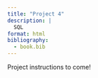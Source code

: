 ```yaml
---
title: "Project 4"
description: |
  SQL
format: html
bibliography: 
  - book.bib
---
```


Project instructions to come!

<!--

You will use SQL to query the [Wideband Acoustic Immittance (WAI) Database](https://www.science.smith.edu/wai-database/) hosted by Smith College.  WAI measurements are being developed as noninvasive auditory diagnostic tools for people of all ages, and the WAI Database hosts WAI ear measurements that have been published in peer-review articles.  The goal of the database is to "enable auditory researchers to share WAI measurements and combine analyses over multiple datasets."^[Thanks to Paul Roback at St. Olaf for sharing this project idea.]

You have two primary goals:

1) Duplicate <a href = "https://pmc.ncbi.nlm.nih.gov/articles/PMC7093226/" target = "_blank">Figure 1</a> from @voss2019.  You will need to query the WAI Database to build a dataset which you can pipe into `ggplot()` to recreate Figure 1 *as closely as possible* (might not be possible to reproduce exactly).

2) Find a single study (from the WAI database) where subjects of different sex, race, ethnicity, or age groups were enrolled, and produce plots of frequency vs. mean absorption by the group of interest.

You should be using `JOIN`s in both (1) and (2), do the `JOIN`ing in **SQL**, not in **R**.  Indeed, do as much of the work as possible using **SQL** functions!  Really only the `ggplot()` should be in done in **R**.


## Timeline

Mini-Project 4 must be submitted on Canvas (not Gradescope) by **11:59 PM on Tuesday November 26**.  You will add a tab to your Quarto webpage for Mini-Project 4 and submit the new page's URL. 


## Hints

- Parse the caption from Figure 1 carefully to determine how mean absorbances are calculated: "Mean absorbances for the 12 studies within the WAI database as of July 1, 2019. Noted in the legend are the peer-reviewed publications associated with the datasets, the number of individual ears, and the equipment used in the study. When multiple measurements were made on the same ear, the average from those measurements was used in the calculation across subjects for a given study. Some subjects have measurements on both a right and a left ear, and some subjects have measurements from only one ear; this figure includes every ear in the database and does not control for the effect of number of ears from each subject."
- filter for only the 12 studies shown in Figure 1 (and also for frequencies shown in Figure 1)
- study the patterns of frequencies.  It seems that most researchers used the same set of frequencies for each subject, ear, and session.
- note the scale of the x-axis
- the labels on the legend contains `AuthorsShortList`, `Year`, and `Instrument`, in addition to the number of unique ears (I think Werner's N may be incorrect?).  To get the number of unique ears, you might want something like this inside your `SELECT` query:  `COUNT(DISTINCT SubjectNumber, Ear) AS Unique_Ears`
- when creating the labels, you'll need to `GROUP BY Identifier, Instrument`.  That is, group by both the `Identifier` and the `Instrument`.  The `Instrument` will not perfectly match the labels in the plot.

Logistics:

- start by describing what you plan to do (3-4 sentences). end with a description of what you did (3-4 sentences).  That is, use words to guide the reader through your analysis.
- please include all your code used in the analysis.
- make sure that all graphs are well-labeled (including x and y axes, title of the graph, and accurate and succinct labels for color and fill).
- do not include superfluous error or warning messages.
- include a few sentences describing each of your plots or tables.  That is, tell the reader what they see when they look at the plot. Your narrative description should be in the text part of the qmd file, not as a comment in an R chunk.
- include the source of the data. 

## Starter Code

```r
#| eval: false
#| include: false

library(tidyverse)
library(mdsr)
library(dbplyr)
library(DBI)
```

```r
#| eval: false

library(RMariaDB)
con_wai <- dbConnect(
  MariaDB(), host = "scidb.smith.edu",
  user = "waiuser", password = "smith_waiDB", 
  dbname = "wai"
)
Measurements <- tbl(con_wai, "Measurements")
PI_Info <- tbl(con_wai, "PI_Info")
Subjects <- tbl(con_wai, "Subjects")

# collect(Measurements)
```

```sql
#| connection: con_wai
#| eval: false

SHOW TABLES;
```

```sql
#| connection: con_wai
#| eval: false

DESCRIBE Measurements;
```

```sql
#| connection: con_wai
#| eval: false

SELECT *
FROM Measurements
LIMIT 0, 5;
```


-->




